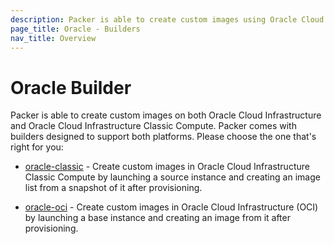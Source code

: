 ```yaml
---
description: Packer is able to create custom images using Oracle Cloud Infrastructure.
page_title: Oracle - Builders
nav_title: Overview
---
```


# Oracle Builder

Packer is able to create custom images on both Oracle Cloud Infrastructure and
Oracle Cloud Infrastructure Classic Compute. Packer comes with builders
designed to support both platforms. Please choose the one that's right for you:

- [oracle-classic](/packer/plugins/builders/oracle/classic) - Create custom images
  in Oracle Cloud Infrastructure Classic Compute by launching a source
  instance and creating an image list from a snapshot of it after
  provisioning.

- [oracle-oci](/packer/plugins/builders/oracle/oci) - Create custom images in
  Oracle Cloud Infrastructure (OCI) by launching a base instance and creating
  an image from it after provisioning.
